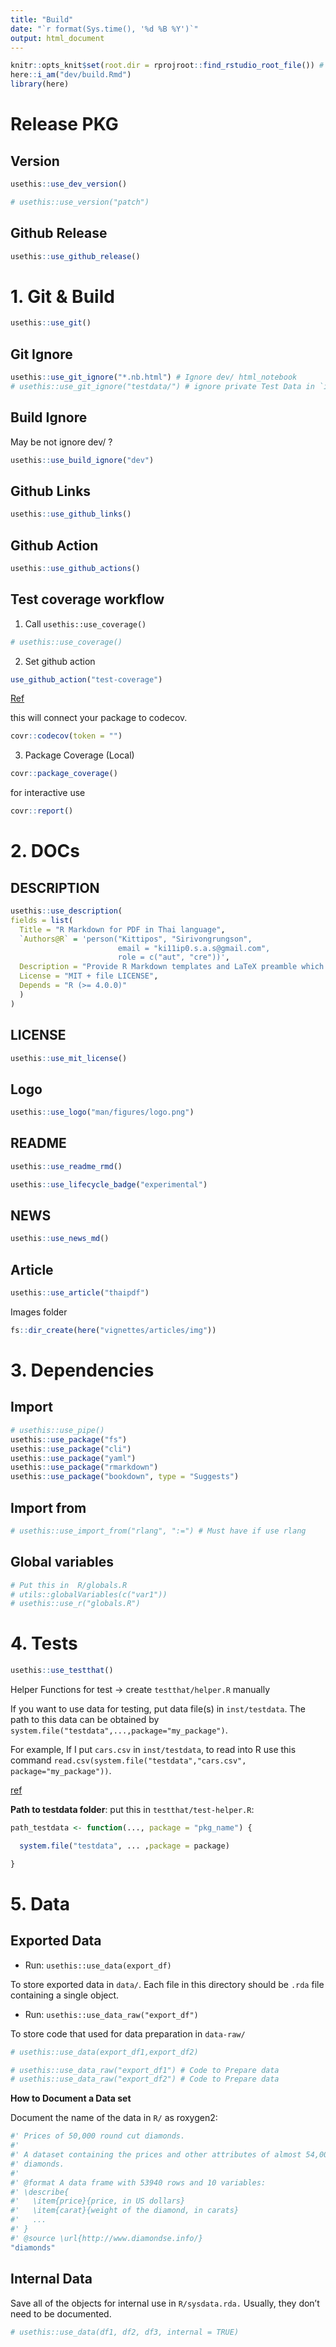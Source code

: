 ```yaml
---
title: "Build"
date: "`r format(Sys.time(), '%d %B %Y')`"
output: html_document
---
```


```r
knitr::opts_knit$set(root.dir = rprojroot::find_rstudio_root_file()) # Set WD to Root
here::i_am("dev/build.Rmd")
library(here)
```

# Release PKG

## Version

```r
usethis::use_dev_version()
```

```r
# usethis::use_version("patch")
```

## Github Release

```r
usethis::use_github_release()
```



# 1. Git & Build

```r
usethis::use_git()
```

## Git Ignore

```r
usethis::use_git_ignore("*.nb.html") # Ignore dev/ html_notebook
# usethis::use_git_ignore("testdata/") # ignore private Test Data in `inst/testdata`
```
## Build Ignore

May be not ignore dev/ ?

```r
usethis::use_build_ignore("dev")
```

## Github Links

```r
usethis::use_github_links()
```

## Github Action

```r
usethis::use_github_actions()
```


## Test coverage workflow

1. Call `usethis::use_coverage()`

```r
# usethis::use_coverage()
```

2. Set github action

```r
use_github_action("test-coverage")
```

[Ref](https://github.com/r-lib/actions/tree/v1/examples#test-coverage-workflow)

this will connect your package to codecov.

```r
covr::codecov(token = "")
```


3. Package Coverage (Local)

```r
covr::package_coverage()
```

for interactive use

```r
covr::report()
```





# 2. DOCs


## DESCRIPTION

```r
usethis::use_description(
fields = list(
  Title = "R Markdown for PDF in Thai language",
  `Authors@R` = 'person("Kittipos", "Sirivongrungson", 
                        email = "ki11ip0.s.a.s@gmail.com", 
                        role = c("aut", "cre"))',
  Description = "Provide R Markdown templates and LaTeX preamble which is necessary for creating PDF in Thai language.",
  License = "MIT + file LICENSE",
  Depends = "R (>= 4.0.0)"
  )
)
```


## LICENSE

```r
usethis::use_mit_license()
```

## Logo

```r
usethis::use_logo("man/figures/logo.png")
```


## README

```r
usethis::use_readme_rmd()
```

```r
usethis::use_lifecycle_badge("experimental")
```

## NEWS

```r
usethis::use_news_md()
```


## Article

```r
usethis::use_article("thaipdf")
```

Images folder

```r
fs::dir_create(here("vignettes/articles/img"))
```



# 3. Dependencies

## Import

```r
# usethis::use_pipe()
usethis::use_package("fs")
usethis::use_package("cli")
usethis::use_package("yaml")
usethis::use_package("rmarkdown")
usethis::use_package("bookdown", type = "Suggests")
```




## Import from

```r
# usethis::use_import_from("rlang", ":=") # Must have if use rlang
```

## Global variables


```r
# Put this in  R/globals.R
# utils::globalVariables(c("var1"))
# usethis::use_r("globals.R")
```

# 4. Tests

```r
usethis::use_testthat()
```

Helper Functions for test -> create `testthat/helper.R` manually


If you want to use data for testing, put data file(s) in `inst/testdata`.
The path to this data can be obtained by `system.file("testdata",...,package="my_package")`.

For example, If I put `cars.csv` in `inst/testdata`, to read into R use this command `read.csv(system.file("testdata","cars.csv", package="my_package"))`.

[ref](https://stackoverflow.com/questions/32328802/where-should-i-put-data-for-automated-tests-with-testthat)


**Path to testdata folder**: put this in `testthat/test-helper.R`:

```r
path_testdata <- function(..., package = "pkg_name") {

  system.file("testdata", ... ,package = package)

}
```


# 5. Data

## Exported Data

-   Run: `usethis::use_data(export_df)`

To store exported data in `data/`. 
Each file in this directory should be `.rda` file containing a single object.

-   Run: `usethis::use_data_raw("export_df")`

To store code that used for data preparation in `data-raw/` 


```r
# usethis::use_data(export_df1,export_df2) 

# usethis::use_data_raw("export_df1") # Code to Prepare data
# usethis::use_data_raw("export_df2") # Code to Prepare data
```

**How to Document a Data set**

Document the name of the data in `R/` as roxygen2:

```r
#' Prices of 50,000 round cut diamonds.
#'
#' A dataset containing the prices and other attributes of almost 54,000
#' diamonds.
#'
#' @format A data frame with 53940 rows and 10 variables:
#' \describe{
#'   \item{price}{price, in US dollars}
#'   \item{carat}{weight of the diamond, in carats}
#'   ...
#' }
#' @source \url{http://www.diamondse.info/}
"diamonds"
```




## Internal Data

Save all of the objects for internal use in `R/sysdata.rda.`
Usually, they don’t need to be documented.

```r
# usethis::use_data(df1, df2, df3, internal = TRUE)
```



